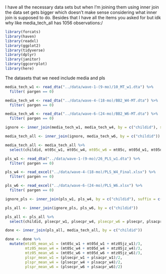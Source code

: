 


I have all the necessary data sets but when I'm joining them using inner join the 
data set gets bigger which doesn't make sense considering what inner join is 
supposed to do. Besides that I have all the items you asked for but idk why like media_tech_all has 1056 observations:/

```r
library(forcats)
library(haven)
library(readxl)
library(ggplot2)
library(tidyverse)
library(dplyr)
library(janitor)
library(ggcorrplot)
library(here)
```


The datasets that we need include media and pls
```r
media_tech_w1 <- read_dta("../data/wave-1-(9-mo)/10_MT_w1.dta") %>% 
  filter( pargen == 0)

media_tech_w4 <- read_dta("../data/wave-4-(18-mo)/BB2_W4-MT.dta") %>% 
  filter( pargen == 0)

media_tech_w6 <- read_dta("../data/wave-6-(24-mo)/BB2_W6-MT.dta") %>% 
  filter( pargen == 0)
```

```r
ignore <- inner_join(media_tech_w1, media_tech_w4, by = c("childid"), suffix = c("_w1", "_w4"))

media_tech_all <- inner_join(ignore, media_tech_w6, by = c("childid"))
```

```r
media_tech_all <- media_tech_all %>% 
  select(childid, mt05c_w1, mt05c_w4, mt05c_w6 = mt05c, mt05d_w1, mt05d_w4, mt05d_w6= mt05d,  mtz05jz_w1, mtz05jz_w4, mtz05jz_w6 = mtz05jz)
```

```r
pls_w1 <- read_dta("../data/wave-1-(9-mo)/26_PLS_w1.dta") %>% 
  filter( pargen == 0)

pls_w4 <- read_excel("../data/wave-4-(18-mo)/PLS_W4_Final.xlsx") %>% 
  filter( pargen == 0)

pls_w6 <- read_excel("../data/wave-6-(24-mo)/PLS_W6.xlsx") %>% 
  filter( pargen == 0)
```

```r
ignore_pls <- inner_join(pls_w1, pls_w4, by = c("childid"), suffix = c("_w1", "_w4"))

pls_all <- inner_join(ignore_pls, pls_w6, by = c("childid"))

```

```r
pls_all <- pls_all %>% 
  select(childid, plsecpr_w1, plsecpr_w4, plsecpr_w6 = plsecpr, plsacpr_w1, plsacpr_w4, plsacpr_w6 = plsacpr)
```

```r
done <- inner_join(pls_all, media_tech_all, by = c("childid")) 

done <- done %>% 
  mutate(mtz05_mean_w1 = (mt05c_w1 + mt05d_w1 + mtz05jz_w1)/3,
         mtz05_mean_w4 = (mt05c_w4 + mt05d_w4 + mtz05jz_w4)/3,
         mtz05_mean_w6 = (mt05c_w6 + mt05d_w6 + mtz05jz_w6)/3,
         plspr_mean_w1 = (plsecpr_w1 + plsacpr_w1)/2,
         plspr_mean_w4 = (plsecpr_w4 + plsacpr_w4)/2,
         plspr_mean_w6 = (plsecpr_w6 + plsacpr_w6)/2)
```







